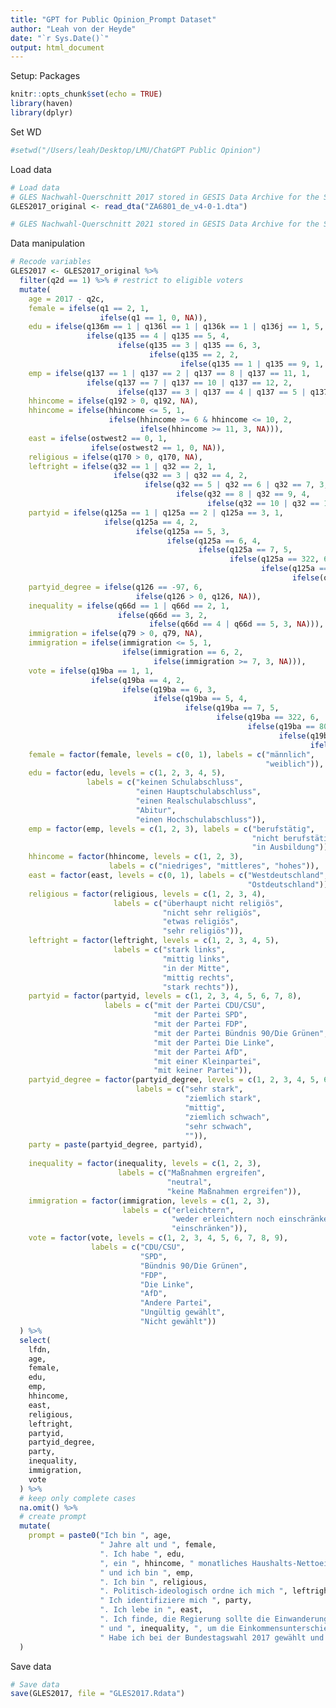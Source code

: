 ```yaml
---
title: "GPT for Public Opinion_Prompt Dataset"
author: "Leah von der Heyde"
date: "`r Sys.Date()`"
output: html_document
---
```


Setup: Packages

```r
knitr::opts_chunk$set(echo = TRUE)
library(haven)
library(dplyr)
```

Set WD
```r
#setwd("/Users/leah/Desktop/LMU/ChatGPT Public Opinion")
```


Load data

```r
# Load data 
# GLES Nachwahl-Querschnitt 2017 stored in GESIS Data Archive for the Social Sciences: https://doi.org/10.4232/1.13235
GLES2017_original <- read_dta("ZA6801_de_v4-0-1.dta")

# GLES Nachwahl-Querschnitt 2021 stored in GESIS Data Archive for the Social Sciences: https://doi.org/10.4232/1.14074

```

Data manipulation

```r
# Recode variables
GLES2017 <- GLES2017_original %>%
  filter(q2d == 1) %>% # restrict to eligible voters
  mutate(
    age = 2017 - q2c,
    female = ifelse(q1 == 2, 1,
                    ifelse(q1 == 1, 0, NA)),
    edu = ifelse(q136m == 1 | q136l == 1 | q136k == 1 | q136j == 1, 5,
                 ifelse(q135 == 4 | q135 == 5, 4,
                        ifelse(q135 == 3 | q135 == 6, 3,
                               ifelse(q135 == 2, 2,
                                      ifelse(q135 == 1 | q135 == 9, 1, NA))))),
    emp = ifelse(q137 == 1 | q137 == 2 | q137 == 8 | q137 == 11, 1,
                 ifelse(q137 == 7 | q137 == 10 | q137 == 12, 2,
                        ifelse(q137 == 3 | q137 == 4 | q137 == 5 | q137 == 6 | q137 == 9, 3, NA))),
    hhincome = ifelse(q192 > 0, q192, NA),
    hhincome = ifelse(hhincome <= 5, 1,
                      ifelse(hhincome >= 6 & hhincome <= 10, 2,
                             ifelse(hhincome >= 11, 3, NA))),
    east = ifelse(ostwest2 == 0, 1,
                  ifelse(ostwest2 == 1, 0, NA)),
    religious = ifelse(q170 > 0, q170, NA),
    leftright = ifelse(q32 == 1 | q32 == 2, 1,
                       ifelse(q32 == 3 | q32 == 4, 2,
                              ifelse(q32 == 5 | q32 == 6 | q32 == 7, 3,
                                     ifelse(q32 == 8 | q32 == 9, 4,
                                            ifelse(q32 == 10 | q32 == 11, 5, NA))))),
    partyid = ifelse(q125a == 1 | q125a == 2 | q125a == 3, 1,
                     ifelse(q125a == 4, 2,
                            ifelse(q125a == 5, 3,
                                   ifelse(q125a == 6, 4,
                                          ifelse(q125a == 7, 5,
                                                 ifelse(q125a == 322, 6,
                                                        ifelse(q125a == 801, 7,
                                                               ifelse(q125a == 808, 8, NA)))))))),
    partyid_degree = ifelse(q126 == -97, 6,
                            ifelse(q126 > 0, q126, NA)),
    inequality = ifelse(q66d == 1 | q66d == 2, 1,
                        ifelse(q66d == 3, 2,
                               ifelse(q66d == 4 | q66d == 5, 3, NA))),
    immigration = ifelse(q79 > 0, q79, NA),
    immigration = ifelse(immigration <= 5, 1,
                         ifelse(immigration == 6, 2,
                                ifelse(immigration >= 7, 3, NA))),
    vote = ifelse(q19ba == 1, 1,
                  ifelse(q19ba == 4, 2,
                         ifelse(q19ba == 6, 3,
                                ifelse(q19ba == 5, 4,
                                       ifelse(q19ba == 7, 5,
                                              ifelse(q19ba == 322, 6,
                                                     ifelse(q19ba == 801, 7,
                                                            ifelse(q19ba == -83, 8,
                                                                   ifelse(q17 == 2, 9, NA))))))))),
    female = factor(female, levels = c(0, 1), labels = c("männlich", 
                                                         "weiblich")),
    edu = factor(edu, levels = c(1, 2, 3, 4, 5), 
                 labels = c("keinen Schulabschluss",
                            "einen Hauptschulabschluss",
                            "einen Realschulabschluss",
                            "Abitur",
                            "einen Hochschulabschluss")),
    emp = factor(emp, levels = c(1, 2, 3), labels = c("berufstätig",
                                                      "nicht berufstätig",
                                                      "in Ausbildung")),
    hhincome = factor(hhincome, levels = c(1, 2, 3), 
                      labels = c("niedriges", "mittleres", "hohes")),
    east = factor(east, levels = c(0, 1), labels = c("Westdeutschland",
                                                     "Ostdeutschland")),
    religious = factor(religious, levels = c(1, 2, 3, 4), 
                       labels = c("überhaupt nicht religiös",
                                  "nicht sehr religiös",
                                  "etwas religiös",
                                  "sehr religiös")),
    leftright = factor(leftright, levels = c(1, 2, 3, 4, 5),
                       labels = c("stark links",
                                  "mittig links",
                                  "in der Mitte",
                                  "mittig rechts",
                                  "stark rechts")),
    partyid = factor(partyid, levels = c(1, 2, 3, 4, 5, 6, 7, 8),
                     labels = c("mit der Partei CDU/CSU",
                                "mit der Partei SPD", 
                                "mit der Partei FDP",
                                "mit der Partei Bündnis 90/Die Grünen",
                                "mit der Partei Die Linke",
                                "mit der Partei AfD",
                                "mit einer Kleinpartei",
                                "mit keiner Partei")),
    partyid_degree = factor(partyid_degree, levels = c(1, 2, 3, 4, 5, 6),
                            labels = c("sehr stark",
                                       "ziemlich stark",
                                       "mittig",
                                       "ziemlich schwach",
                                       "sehr schwach",
                                       "")),
    party = paste(partyid_degree, partyid),
    
    inequality = factor(inequality, levels = c(1, 2, 3),
                        labels = c("Maßnahmen ergreifen",
                                   "neutral",
                                   "keine Maßnahmen ergreifen")),
    immigration = factor(immigration, levels = c(1, 2, 3), 
                         labels = c("erleichtern",
                                    "weder erleichtern noch einschränken",
                                    "einschränken")),
    vote = factor(vote, levels = c(1, 2, 3, 4, 5, 6, 7, 8, 9),
                  labels = c("CDU/CSU",
                             "SPD",
                             "Bündnis 90/Die Grünen",
                             "FDP",
                             "Die Linke",
                             "AfD",
                             "Andere Partei",
                             "Ungültig gewählt",
                             "Nicht gewählt"))
  ) %>%
  select(
    lfdn,
    age,
    female,
    edu,
    emp,
    hhincome,
    east,
    religious,
    leftright,
    partyid,
    partyid_degree,
    party,
    inequality,
    immigration,
    vote
  ) %>%
  # keep only complete cases
  na.omit() %>%
  # create prompt
  mutate(
    prompt = paste0("Ich bin ", age, 
                    " Jahre alt und ", female, 
                    ". Ich habe ", edu, 
                    ", ein ", hhincome, " monatliches Haushalts-Nettoeinkommen",
                    " und ich bin ", emp,
                    ". Ich bin ", religious,
                    ". Politisch-ideologisch ordne ich mich ", leftright, " ein.",
                    " Ich identifiziere mich ", party,
                    ". Ich lebe in ", east,
                    ". Ich finde, die Regierung sollte die Einwanderung ", immigration,
                    " und ", inequality, ", um die Einkommensunterschiede zu verringern.",
                    " Habe ich bei der Bundestagswahl 2017 gewählt und wenn ja, welcher Partei habe ich meine Zweitstimme gegeben? Ich [INSERT]")
  )
```

Save data

```r
# Save data
save(GLES2017, file = "GLES2017.Rdata")
```

